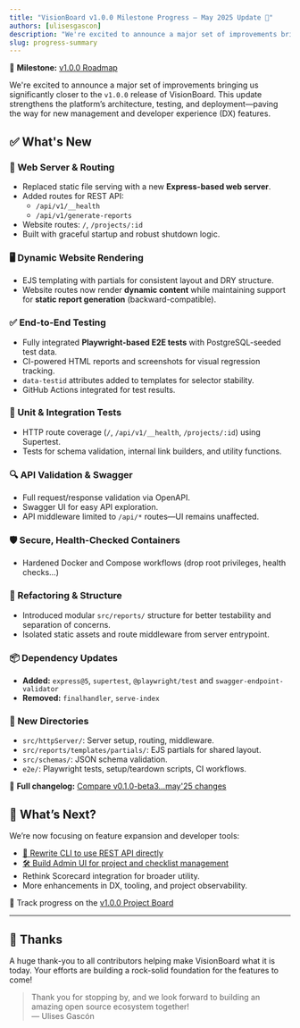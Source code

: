 ```yaml
---
title: "VisionBoard v1.0.0 Milestone Progress – May 2025 Update 🚀"
authors: [ulisesgascon]
description: "We're excited to announce a major set of improvements bringing us significantly closer to the v1.0.0 release of VisionBoard. This update strengthens the platform’s architecture, testing, and deployment—paving the way for new management and developer experience (DX) features."
slug: progress-summary
---
```


📌 **Milestone:** [v1.0.0 Roadmap](https://github.com/orgs/OpenPathfinder/projects/3)

We're excited to announce a major set of improvements bringing us significantly closer to the `v1.0.0` release of VisionBoard. This update strengthens the platform’s architecture, testing, and deployment—paving the way for new management and developer experience (DX) features.

## ✅ What's New

### 🔧 Web Server & Routing
- Replaced static file serving with a new **Express-based web server**.
- Added routes for REST API:
  - `/api/v1/__health`
  - `/api/v1/generate-reports`
 - Website routes: `/`, `/projects/:id`
- Built with graceful startup and robust shutdown logic.

### 🖥 Dynamic Website Rendering
- EJS templating with partials for consistent layout and DRY structure.
- Website routes now render **dynamic content** while maintaining support for **static report generation** (backward-compatible).

### ✅ End-to-End Testing
- Fully integrated **Playwright-based E2E tests** with PostgreSQL-seeded test data.
- CI-powered HTML reports and screenshots for visual regression tracking.
- `data-testid` attributes added to templates for selector stability.
- GitHub Actions integrated for test results.

### 🧪 Unit & Integration Tests
- HTTP route coverage (`/`, `/api/v1/__health`, `/projects/:id`) using Supertest.
- Tests for schema validation, internal link builders, and utility functions.

### 🔍 API Validation & Swagger
- Full request/response validation via OpenAPI.
- Swagger UI for easy API exploration.
- API middleware limited to `/api/*` routes—UI remains unaffected.

### 🛡 Secure, Health-Checked Containers
- Hardened Docker and Compose workflows (drop root privileges, health checks...)

### 🧹 Refactoring & Structure
- Introduced modular `src/reports/` structure for better testability and separation of concerns.
- Isolated static assets and route middleware from server entrypoint.

### 📦 Dependency Updates
- **Added:** `express@5`, `supertest`, `@playwright/test` and `swagger-endpoint-validator`
- **Removed:** `finalhandler`, `serve-index`

### 📁 New Directories
- `src/httpServer/`: Server setup, routing, middleware.
- `src/reports/templates/partials/`: EJS partials for shared layout.
- `src/schemas/`: JSON schema validation.
- `e2e/`: Playwright tests, setup/teardown scripts, CI workflows.


📄 **Full changelog:** [Compare v0.1.0-beta3...may'25 changes](https://github.com/OpenPathfinder/visionBoard/compare/v0.1.0-beta3...424ae8c1e2237c8e195e4f82fb51f5a0369d5f01)


## 🔭 What’s Next?

We’re now focusing on feature expansion and developer tools:

- [🔧 Rewrite CLI to use REST API directly](https://github.com/OpenPathfinder/visionBoard-cli/issues/1)
- [🛠 Build Admin UI for project and checklist management](https://github.com/OpenPathfinder/visionBoard/issues/220)
- Rethink Scorecard integration for broader utility.
- More enhancements in DX, tooling, and project observability.

📌 Track progress on the [v1.0.0 Project Board](https://github.com/orgs/OpenPathfinder/projects/3)

---

## 🙌 Thanks

A huge thank-you to all contributors helping make VisionBoard what it is today. Your efforts are building a rock-solid foundation for the features to come!

> Thank you for stopping by, and we look forward to building an amazing open source ecosystem together!  
> — Ulises Gascón
